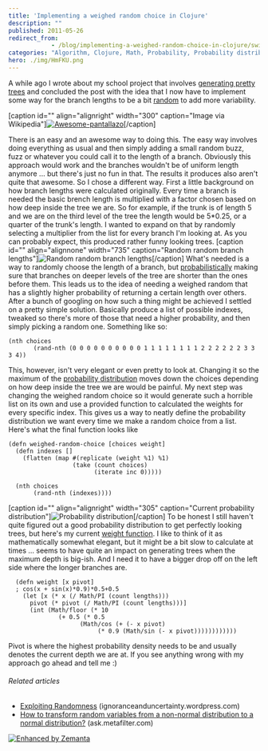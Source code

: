 ```yaml
---
title: 'Implementing a weighed random choice in Clojure'
description: ""
published: 2011-05-26
redirect_from: 
            - /blog/implementing-a-weighed-random-choice-in-clojure/swizec/1770
categories: "Algorithm, Clojure, Math, Probability, Probability distribution, Randomness, Uncategorized"
hero: ./img/HmFKU.png
---
```

A while ago I wrote about my school project that involves [generating pretty trees](http://swizec.com/blog/using-prime-numbers-to-generate-pretty-trees/swizec/1705 "Using prime numbers to generate pretty trees") and concluded the post with the idea that I now have to implement some way for the branch lengths to be a bit [random](http://en.wikipedia.org/wiki/Randomness "Randomness") to add more variability.

\[caption id="" align="alignright" width="300" caption="Image via Wikipedia"][![Awesome-pantallazo](http://upload.wikimedia.org/wikipedia/commons/thumb/2/26/Awesome-pantallazo.png/300px-Awesome-pantallazo.png "Awesome-pantallazo")](http://commons.wikipedia.org/wiki/File:Awesome-pantallazo.png)\[/caption]

There is an easy and an awesome way to doing this. The easy way involves doing everything as usual and then simply adding a small random buzz, fuzz or whatever you could call it to the length of a branch. Obviously this approach would work and the branches wouldn't be of uniform length anymore ... but there's just no fun in that. The results it produces also aren't quite that awesome. So I chose a different way. First a little background on how branch lengths were calculated originally. Every time a branch is needed the basic brench length is multiplied with a factor chosen based on how deep inside the tree we are. So for example, if the trunk is of length 5 and we are on the third level of the tree the length would be 5\*0.25, or a quarter of the trunk's length. I wanted to expand on that by randomly selecting a multiplier from the list for every branch I'm looking at. As you can probably expect, this produced rather funny looking trees. \[caption id="" align="alignnone" width="735" caption="Random random branch lengths"]![](./img/HmFKU.png "Random random branch lengths")\[/caption] What's needed is a way to randomly choose the length of a branch, but [probabilistically](http://en.wikipedia.org/wiki/Probability "Probability") making sure that branches on deeper levels of the tree are shorter than the ones before them. This leads us to the idea of needing a weighed random that has a slightly higher probability of returning a certain length over others. After a bunch of googling on how such a thing might be achieved I settled on a pretty simple solution. Basically produce a list of possible indexes, tweaked so there's more of those that need a higher probability, and then simply picking a random one. Something like so:

```
(nth choices
       (rand-nth (0 0 0 0 0 0 0 0 0 0 1 1 1 1 1 1 1 1 2 2 2 2 2 2 3 3 3 4))
```

This, however, isn't very elegant or even pretty to look at. Changing it so the maximum of the [probability distribution](http://en.wikipedia.org/wiki/Probability_distribution "Probability distribution") moves down the choices depending on how deep inside the tree we are would be painful. My next step was changing the weighed random choice so it would generate such a horrible list on its own and use a provided function to calculated the weights for every specific index. This gives us a way to neatly define the probability distribution we want every time we make a random choice from a list. Here's what the final function looks like

```
(defn weighed-random-choice [choices weight]
  (defn indexes []
    (flatten (map #(replicate (weight %1) %1)
                  (take (count choices)
                        (iterate inc 0)))))

  (nth choices
       (rand-nth (indexes))))
```

\[caption id="" align="alignright" width="305" caption="Current probability distribution"]![](./img/4pcaV.png "Probability distribution")\[/caption] To be honest I still haven't quite figured out a good probability distribution to get perfectly looking trees, but here's my current [weight function](http://en.wikipedia.org/wiki/Weight_function "Weight function"). I like to think of it as mathematically somewhat elegant, but it might be a bit slow to calculate at times ... seems to have quite an impact on generating trees when the maximum depth is big-ish. And I need it to have a bigger drop off on the left side where the longer branches are.

```
  (defn weight [x pivot]
  ; cos(x + sin(x)*0.9)*0.5+0.5
    (let [x (* x (/ Math/PI (count lengths)))
	  pivot (* pivot (/ Math/PI (count lengths)))]
      (int (Math/floor (* 10
			  (+ 0.5 (* 0.5
				    (Math/cos (+ (- x pivot)
						 (* 0.9 (Math/sin (- x pivot))))))))))))
```

Pivot is where the highest probability density needs to be and usually denotes the current depth we are at. If you see anything wrong with my approach go ahead and tell me :)

###### Related articles

- [Exploiting Randomness](http://ignoranceanduncertainty.wordpress.com/2011/03/21/exploiting-randomness/) (ignoranceanduncertainty.wordpress.com)
- [How to transform random variables from a non-normal distribution to a normal distribution?](http://ask.metafilter.com/182181/How-to-transform-random-variables-from-a-nonnormal-distribution-to-a-normal-distribution) (ask.metafilter.com)

[![Enhanced by Zemanta](http://img.zemanta.com/zemified_e.png?x-id=a8706682-511c-4755-b128-f7193a67b53b)](http://www.zemanta.com/ "Enhanced by Zemanta")
